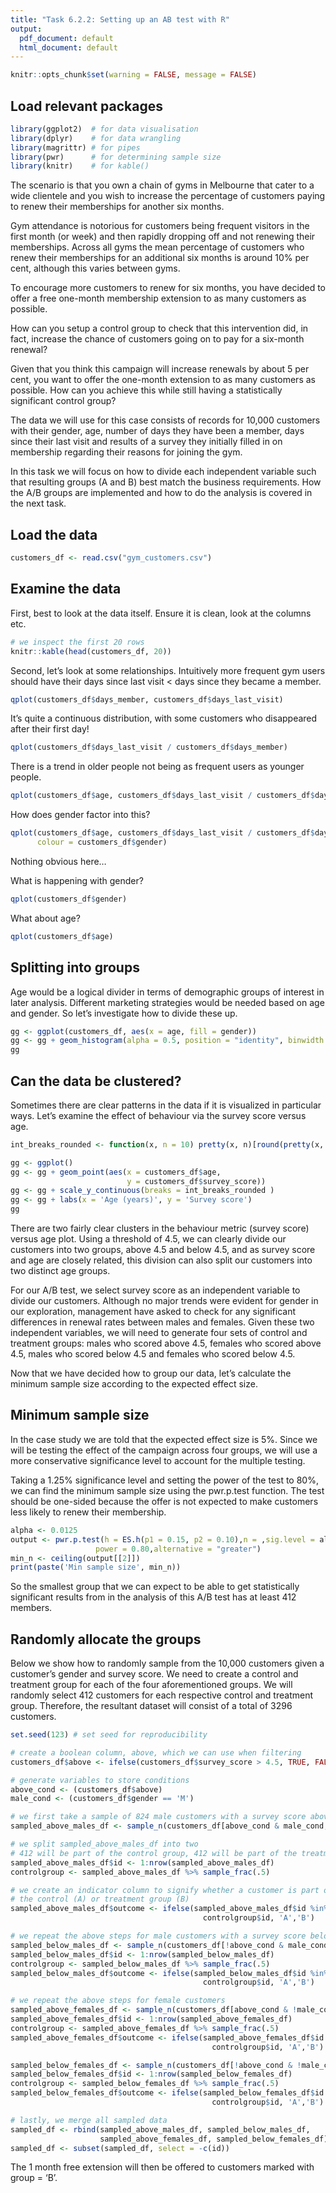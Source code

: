 ---
title: "Task 6.2.2: Setting up an AB test with R"
output:
  pdf_document: default
  html_document: default
---

```{r setup, include=FALSE}
knitr::opts_chunk$set(warning = FALSE, message = FALSE)
```

## Load relevant packages

```{r}
library(ggplot2)  # for data visualisation 
library(dplyr)    # for data wrangling 
library(magrittr) # for pipes 
library(pwr)      # for determining sample size
library(knitr)    # for kable()
```

The scenario is that you own a chain of gyms in Melbourne that cater to a wide clientele and you wish to increase the percentage of customers paying to renew their memberships for another six months.

Gym attendance is notorious for customers being frequent visitors in the first month (or week) and then rapidly dropping off and not renewing their memberships. Across all gyms the mean percentage of customers who renew their memberships for an additional six months is around 10% per cent, although this varies between gyms.

To encourage more customers to renew for six months, you have decided to offer a free one-month membership extension to as many customers as possible.  

How can you setup a control group to check that this intervention did, in fact, increase the chance of customers going on to pay for a six-month renewal? 

Given that you think this campaign will increase renewals by about 5 per cent, you want to offer the one-month extension to as many customers as possible. How can you achieve this while still having a statistically significant control group? 

The data we will use for this case consists of records for 10,000 customers with their gender, age, number of days they have been a member, days since their last visit and results of a survey they initially filled in on membership regarding their reasons for joining the gym.

In this task we will focus on how to divide each independent variable such that resulting groups (A and B) best match the business requirements. How the A/B groups are implemented and how to do the analysis is covered in the next task.

## Load the data

```{r load_data}
customers_df <- read.csv("gym_customers.csv")
```

## Examine the data

First, best to look at the data itself. Ensure it is clean, look at the columns etc.

```{r examine_1}
# we inspect the first 20 rows
knitr::kable(head(customers_df, 20))
```

Second, let's look at some relationships. Intuitively more frequent gym users should have their days since last visit $<$ days since they became a member.

```{r fig.width = 7, fig.height = 3.5}
qplot(customers_df$days_member, customers_df$days_last_visit)

```

It's quite a continuous distribution, with some customers who disappeared after their first day!


```{r fig.width = 7, fig.height = 3.5}
qplot(customers_df$days_last_visit / customers_df$days_member)

```

There is a trend in older people not being as frequent users as younger people.

```{r fig.width = 7, fig.height = 3.5}
qplot(customers_df$age, customers_df$days_last_visit / customers_df$days_member)

```
\newpage
How does gender factor into this?

```{r fig.width = 7, fig.height = 3.5}
qplot(customers_df$age, customers_df$days_last_visit / customers_df$days_member, 
      colour = customers_df$gender)

```

Nothing obvious here...

What is happening with gender?

```{r fig.width = 7, fig.height = 3.5}
qplot(customers_df$gender)

```
\newpage
What about age?

```{r fig.width = 7, fig.height = 3.5}
qplot(customers_df$age)

```

## Splitting into groups

Age would be a logical divider in terms of demographic groups of interest in later analysis.
Different marketing strategies would be needed based on age and gender. So let's investigate how to divide these up.

```{r fig.width = 7, fig.height = 3.5}
gg <- ggplot(customers_df, aes(x = age, fill = gender))
gg <- gg + geom_histogram(alpha = 0.5, position = "identity", binwidth = 1)
gg

```


\newpage
## Can the data be clustered?

Sometimes there are clear patterns in the data if it is visualized in particular ways. Let's examine the effect of behaviour via the survey score versus age.


```{r fig.width = 7, fig.height = 3.5}

int_breaks_rounded <- function(x, n = 10) pretty(x, n)[round(pretty(x, n), 1) %% 1 == 0]

gg <- ggplot()
gg <- gg + geom_point(aes(x = customers_df$age,
                          y = customers_df$survey_score))
gg <- gg + scale_y_continuous(breaks = int_breaks_rounded )
gg <- gg + labs(x = 'Age (years)', y = 'Survey score')
gg

```

There are two fairly clear clusters in the behaviour metric (survey score) versus age plot. Using a threshold of 4.5, we can clearly divide our customers into two groups, above 4.5 and below 4.5, and as survey score and age are closely related, this division can also split our customers into two distinct age groups.

For our A/B test, we select survey score as an independent variable to divide our customers. Although no major trends were evident for gender in our exploration, management have asked to check for any significant differences in renewal rates between males and females. Given these two independent variables, we will need to generate four sets of control and treatment groups: males who scored above 4.5, females who scored above 4.5, males who scored below 4.5 and females who scored below 4.5.

Now that we have decided how to group our data, let's calculate the minimum sample size according to the expected effect size.

## Minimum sample size

In the case study we are told that the expected effect size is 5%. Since we will be testing the effect of the campaign across four groups, we will use a more conservative significance level to account for the multiple testing.

Taking a 1.25% significance level and setting the power of the test to 80%, we can find the  minimum sample size using the pwr.p.test function. The test should be one-sided because the offer is not expected to make customers less likely to renew their membership.

```{r sample_size}

alpha <- 0.0125
output <- pwr.p.test(h = ES.h(p1 = 0.15, p2 = 0.10),n = ,sig.level = alpha,
                   power = 0.80,alternative = "greater")
min_n <- ceiling(output[[2]])
print(paste('Min sample size', min_n))

```

So the smallest group that we can expect to be able to get statistically significant results from in the analysis of this A/B test has at least 412 members.


## Randomly allocate the groups
Below we show how to randomly sample from the 10,000 customers given a customer's gender and survey score. We need to create a control and treatment group for each of the four aforementioned groups. We will randomly select 412 customers for each respective control and treatment group. Therefore, the resultant dataset will consist of a total of 3296 customers.

```{r setGroups}

set.seed(123) # set seed for reproducibility

# create a boolean column, above, which we can use when filtering
customers_df$above <- ifelse(customers_df$survey_score > 4.5, TRUE, FALSE)

# generate variables to store conditions
above_cond <- (customers_df$above)
male_cond <- (customers_df$gender == 'M')

# we first take a sample of 824 male customers with a survey score above 4.5 
sampled_above_males_df <- sample_n(customers_df[above_cond & male_cond,], min_n*2)

# we split sampled_above_males_df into two
# 412 will be part of the control group, 412 will be part of the treatment group
sampled_above_males_df$id <- 1:nrow(sampled_above_males_df)
controlgroup <- sampled_above_males_df %>% sample_frac(.5)

# we create an indicator column to signify whether a customer is part of
# the control (A) or treatment group (B)
sampled_above_males_df$outcome <- ifelse(sampled_above_males_df$id %in% 
                                           controlgroup$id, 'A','B')

# we repeat the above steps for male customers with a survey score below 4.5 
sampled_below_males_df <- sample_n(customers_df[!above_cond & male_cond,], min_n*2)
sampled_below_males_df$id <- 1:nrow(sampled_below_males_df)
controlgroup <- sampled_below_males_df %>% sample_frac(.5)
sampled_below_males_df$outcome <- ifelse(sampled_below_males_df$id %in% 
                                           controlgroup$id, 'A','B')

# we repeat the above steps for female customers
sampled_above_females_df <- sample_n(customers_df[above_cond & !male_cond,], min_n*2)
sampled_above_females_df$id <- 1:nrow(sampled_above_females_df)
controlgroup <- sampled_above_females_df %>% sample_frac(.5)
sampled_above_females_df$outcome <- ifelse(sampled_above_females_df$id %in% 
                                             controlgroup$id, 'A','B')

sampled_below_females_df <- sample_n(customers_df[!above_cond & !male_cond,], min_n*2)
sampled_below_females_df$id <- 1:nrow(sampled_below_females_df)
controlgroup <- sampled_below_females_df %>% sample_frac(.5)
sampled_below_females_df$outcome <- ifelse(sampled_below_females_df$id %in% 
                                             controlgroup$id, 'A','B')

# lastly, we merge all sampled data
sampled_df <- rbind(sampled_above_males_df, sampled_below_males_df,
                    sampled_above_females_df, sampled_below_females_df)
sampled_df <- subset(sampled_df, select = -c(id))
```

The 1 month free extension will then be offered to customers marked with group = 'B'.
